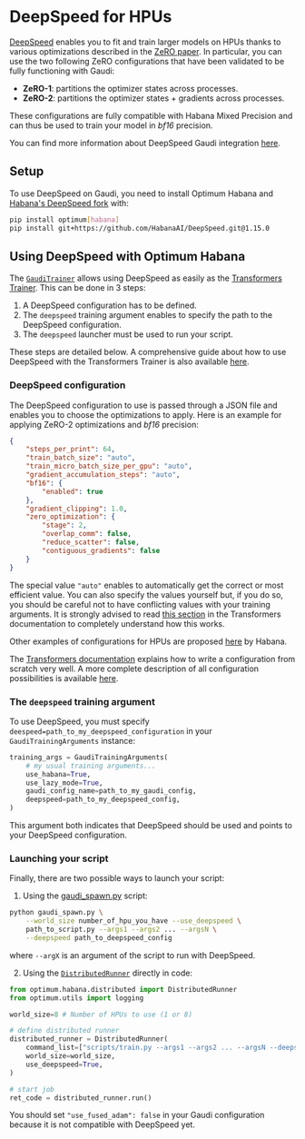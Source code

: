 <!---
Copyright 2022 The HuggingFace Team. All rights reserved.

Licensed under the Apache License, Version 2.0 (the "License");
you may not use this file except in compliance with the License.
You may obtain a copy of the License at

    http://www.apache.org/licenses/LICENSE-2.0

Unless required by applicable law or agreed to in writing, software
distributed under the License is distributed on an "AS IS" BASIS,
WITHOUT WARRANTIES OR CONDITIONS OF ANY KIND, either express or implied.
See the License for the specific language governing permissions and
limitations under the License.
-->

# DeepSpeed for HPUs

[DeepSpeed](https://www.deepspeed.ai/) enables you to fit and train larger models on HPUs thanks to various optimizations described in the [ZeRO paper](https://arxiv.org/abs/1910.02054).
In particular, you can use the two following ZeRO configurations that have been validated to be fully functioning with Gaudi:
- **ZeRO-1**: partitions the optimizer states across processes.
- **ZeRO-2**: partitions the optimizer states + gradients across processes.

These configurations are fully compatible with Habana Mixed Precision and can thus be used to train your model in *bf16* precision.

You can find more information about DeepSpeed Gaudi integration [here](https://docs.habana.ai/en/latest/PyTorch/DeepSpeed/DeepSpeed_User_Guide/DeepSpeed_User_Guide.html#deepspeed-user-guide).


## Setup

To use DeepSpeed on Gaudi, you need to install Optimum Habana and [Habana's DeepSpeed fork](https://github.com/HabanaAI/DeepSpeed) with:
```bash
pip install optimum[habana]
pip install git+https://github.com/HabanaAI/DeepSpeed.git@1.15.0
```


## Using DeepSpeed with Optimum Habana

The [`GaudiTrainer`](https://huggingface.co/docs/optimum/habana/package_reference/trainer) allows using DeepSpeed as easily as the [Transformers Trainer](https://huggingface.co/docs/transformers/main_classes/trainer).
This can be done in 3 steps:
1. A DeepSpeed configuration has to be defined.
2. The `deepspeed` training argument enables to specify the path to the DeepSpeed configuration.
3. The `deepspeed` launcher must be used to run your script.

These steps are detailed below.
A comprehensive guide about how to use DeepSpeed with the Transformers Trainer is also available [here](https://huggingface.co/docs/transformers/main_classes/deepspeed).


### DeepSpeed configuration

The DeepSpeed configuration to use is passed through a JSON file and enables you to choose the optimizations to apply.
Here is an example for applying ZeRO-2 optimizations and *bf16* precision:
```json
{
    "steps_per_print": 64,
    "train_batch_size": "auto",
    "train_micro_batch_size_per_gpu": "auto",
    "gradient_accumulation_steps": "auto",
    "bf16": {
        "enabled": true
    },
    "gradient_clipping": 1.0,
    "zero_optimization": {
        "stage": 2,
        "overlap_comm": false,
        "reduce_scatter": false,
        "contiguous_gradients": false
    }
}
```

<Tip>

The special value `"auto"` enables to automatically get the correct or most efficient value.
You can also specify the values yourself but, if you do so, you should be careful not to have conflicting values with your training arguments.
It is strongly advised to read [this section](https://huggingface.co/docs/transformers/main_classes/deepspeed#shared-configuration) in the Transformers documentation to completely understand how this works.

</Tip>

Other examples of configurations for HPUs are proposed [here](https://github.com/HabanaAI/Model-References/tree/1.15.0/PyTorch/nlp/DeepSpeedExamples/deepspeed-bert/scripts) by Habana.

The [Transformers documentation](https://huggingface.co/docs/transformers/main_classes/deepspeed#configuration) explains how to write a configuration from scratch very well.
A more complete description of all configuration possibilities is available [here](https://www.deepspeed.ai/docs/config-json/).


### The `deepspeed` training argument

To use DeepSpeed, you must specify `deespeed=path_to_my_deepspeed_configuration` in your `GaudiTrainingArguments` instance:
```python
training_args = GaudiTrainingArguments(
    # my usual training arguments...
    use_habana=True,
    use_lazy_mode=True,
    gaudi_config_name=path_to_my_gaudi_config,
    deepspeed=path_to_my_deepspeed_config,
)
```

This argument both indicates that DeepSpeed should be used and points to your DeepSpeed configuration.


### Launching your script

Finally, there are two possible ways to launch your script:

1. Using the [gaudi_spawn.py](https://github.com/huggingface/optimum-habana/blob/main/examples/gaudi_spawn.py) script:

```bash
python gaudi_spawn.py \
    --world_size number_of_hpu_you_have --use_deepspeed \
    path_to_script.py --args1 --args2 ... --argsN \
    --deepspeed path_to_deepspeed_config
```
where `--argX` is an argument of the script to run with DeepSpeed.

2. Using the [`DistributedRunner`](https://huggingface.co/docs/optimum/habana/package_reference/distributed_runner) directly in code:

```python
from optimum.habana.distributed import DistributedRunner
from optimum.utils import logging

world_size=8 # Number of HPUs to use (1 or 8)

# define distributed runner
distributed_runner = DistributedRunner(
    command_list=["scripts/train.py --args1 --args2 ... --argsN --deepspeed path_to_deepspeed_config"],
    world_size=world_size,
    use_deepspeed=True,
)

# start job
ret_code = distributed_runner.run()
```

<Tip warning={true}>

You should set `"use_fused_adam": false` in your Gaudi configuration because it is not compatible with DeepSpeed yet.

</Tip>
